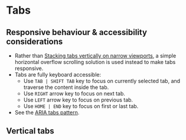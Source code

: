 
# Tabs

## Responsive behaviour & accessibility considerations
- Rather than [Stacking tabs vertically on narrow viewports](https://inclusive-components.design/tabbed-interfaces/#responsivedesign), a simple horizontal overflow scrolling solution is used instead to make tabs responsive.
- Tabs are fully keyboard accessible:
    - Use `TAB | SHIFT TAB` key to focus on currently selected tab, and traverse the content inside the tab.
    - Use `RIGHT` arrow key to focus on next tab.
    - Use `LEFT` arrow key to focus on previous tab.
    - Use `HOME | END` key to focus on first or last tab.
- See the [ARIA tabs pattern](https://www.w3.org/WAI/ARIA/apg/patterns/tabpanel/).

<Preview>
    <Story id="components-tabs--tabs" />
</Preview>

## Vertical tabs

<Preview>
    <Story id="components-tabs--tabs-vertical" />
</Preview>
